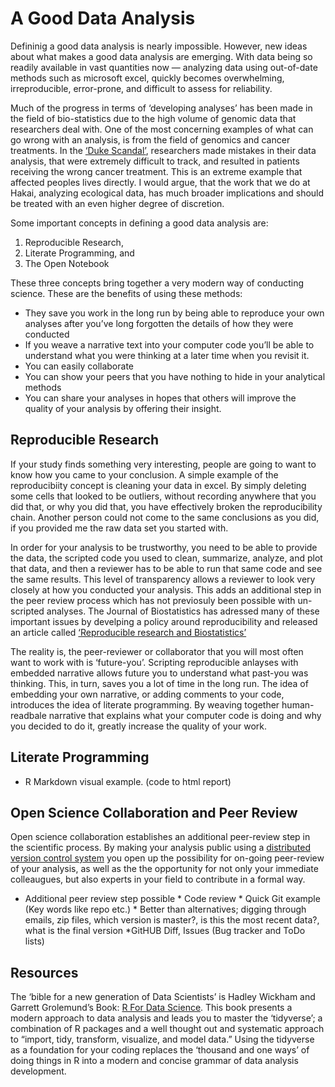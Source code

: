 # A Good Data Analysis

Defininig a good data analysis is nearly impossible. However, new ideas about what makes a good data analysis are emerging. With data being so readily available in vast quantities now — analyzing data using out-of-date methods such as microsoft excel, quickly becomes overwhelming, irreproducible, error-prone, and difficult to assess for reliability. 

Much of the progress in terms of 'developing analyses' has been made in the field of bio-statistics due to the high volume of genomic data that researchers deal with. One of the most concerning examples of what can go wrong with an analysis, is from the field of genomics and cancer treatments. In the ['Duke Scandal'](http://www.cbsnews.com/news/deception-at-duke-fraud-in-cancer-care/), researchers made mistakes in their data analysis, that were extremely difficult to track, and resulted in patients receiving the wrong cancer treatment. This is an extreme example that affected peoples lives directly. I would argue, that the work that we do at Hakai, analyzing ecological data, has much broader implications and should be treated with an even higher degree of discretion. 

Some important concepts in defining a good data analysis are:

1) Reproducible Research, 
2) Literate Programming, and 
3) The Open Notebook

These three concepts bring together a very modern way of conducting science. These are the benefits of using these methods:

* They save you work in the long run by being able to reproduce your own analyses after you've long forgotten the details of how they were conducted
* If you weave a narrative text into your computer code you'll be able to understand what you were thinking at a later time when you revisit it.
* You can easily collaborate 
* You can show your peers that you have nothing to hide in your analytical methods
* You can share your analyses in hopes that others will improve the quality of your analysis by offering their insight.

## Reproducible Research

If your study finds something very interesting, people are going to want to know how you came to your conclusion. A simple example of the reproducibiity concept is cleaning your data in excel. By simply deleting some cells that looked to be outliers, without recording anywhere that you did that, or why you did that, you have effectively broken the reproducibility chain. Another person could not come to the same conclusions as you did, if you provided me the raw data set you started with. 

In order for your analysis to be trustworthy, you need to be able to provide the data, the scripted code you used to clean, summarize, analyze, and plot that data, and then a reviewer has to be able to run that same code and see the same results. This level of transparency allows a reviewer to look very closely at how you conducted your analysis. This adds an additional step in the peer review process which has not previosuly been possible with un-scripted analyses. The Journal of Biostatistics has adressed many of these important issues by develping a policy around reproducibility and released an article called ['Reproducible research and Biostatistics'](https://academic.oup.com/biostatistics/article-lookup/doi/10.1093/biostatistics/kxp014)

The reality is, the peer-reviewer or collaborator that you will most often want to work with is 'future-you'. Scripting reproducible anlayses with embedded narrative allows future you to understand what past-you was thinking. This, in turn, saves you a lot of time in the long run. The idea of embedding your own narrative, or adding comments to your code, introduces the idea of literate programming. By weaving together human-readbale narrative that explains what your computer code is doing and why you decided to do it, greatly increase the quality of your work.


## Literate Programming

* R Markdown visual example. (code to html report)


## Open Science Collaboration and Peer Review

Open science collaboration establishes an additional peer-review step in the scientific process. By making your analysis public using a [distributed version control system](https://git-scm.com/book/en/v2/Getting-Started-About-Version-Control) you open up the possibility for on-going peer-review of your analysis, as well as the the opportunity for not only your immediate colleaugues, but also experts in your field to contribute in a formal way.

 * Additional peer review step possible
                * Code review
                * Quick Git example (Key words like repo etc.)
                * Better than alternatives; digging through emails, zip files,
                which version is master?, is this the most recent data?, what is the final version
                *GitHUB Diff, Issues (Bug tracker and ToDo lists)

## Resources

The 'bible for a new generation of Data Scientists' is Hadley Wickham and Garrett Grolemund's Book: [R For Data Science](http://r4ds.had.co.nz/). This book presents a modern approach to data analysis and leads you to master the 'tidyverse'; a combination of R packages and a well thought out and systematic approach to "import, tidy, transform, visualize, and model data." Using the tidyverse as a foundation for your coding replaces the 'thousand and one ways' of doing things in R into a modern and concise grammar of data analysis development.